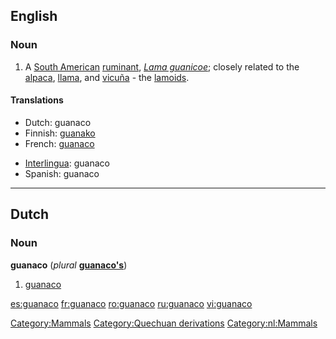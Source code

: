 ==English==

===Noun===
{{wikipedia}}
{{en-noun}}

# A [[South American]] [[ruminant]], ''[[Lama guanicoe]]''; closely related to the [[alpaca]], [[llama]], and [[vicuña]] - the [[lamoid]]s.

====Translations====
{{top}}
* Dutch: guanaco
* Finnish: [[guanako]]
* French: [[guanaco]] {{m}}
{{mid}}
* [[Interlingua]]: guanaco
* Spanish: guanaco {{m}}
{{bottom}}

----

==Dutch==

===Noun===
'''guanaco''' (''plural'' '''[[guanaco's]]''')

# [[#English|guanaco]]

[[Category:Mammals]]
[[Category:Quechuan derivations]]
[[Category:nl:Mammals]]

[[es:guanaco]]
[[fr:guanaco]]
[[ro:guanaco]]
[[ru:guanaco]]
[[vi:guanaco]]